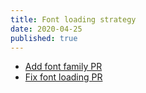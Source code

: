```yaml
---
title: Font loading strategy
date: 2020-04-25
published: true
---
```


- [Add font family PR](https://github.com/iamskok/skok.io/pull/28/files)
- [Fix font loading PR](https://github.com/iamskok/skok.io/pull/78/files)
